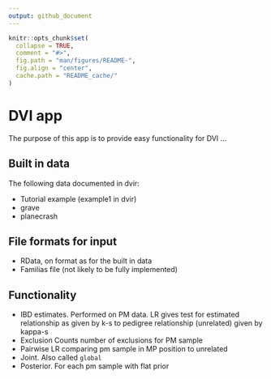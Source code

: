 ```yaml
---
output: github_document
---
```


<!-- README.md is generated from README.Rmd. Please edit that file -->

```r
knitr::opts_chunk$set(
  collapse = TRUE,
  comment = "#>",
  fig.path = "man/figures/README-",
  fig.align = "center",
  cache.path = "README_cache/"
)
```

# DVI app

The purpose of this app is to provide easy functionality for DVI ...

## Built in data

The following data documented in dvir:

* Tutorial example (example1 in dvir)
* grave
* planecrash

## File formats for input

* RData, on format as for the built in data
* Familias file (not likely to be fully implemented)

## Functionality

* IBD estimates.  Performed on PM data. LR gives test for estimated relationship as given by k-s to pedigree relationship (unrelated) given by kappa-s
* Exclusion Counts number of exclusions for PM sample
* Pairwise LR comparing pm sample in MP position to unrelated
* Joint. Also called `global`
* Posterior. For each pm sample with flat prior

